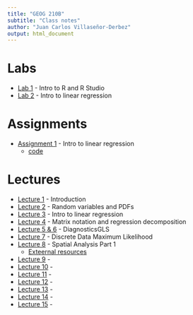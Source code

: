 ```yaml
---
title: "GEOG 210B"
subtitle: "Class notes"
author: "Juan Carlos Villaseñor-Derbez"
output: html_document
---
```


# Labs

- [Lab 1](./Labs/Lab1/Lab1.html) - Intro to R and R Studio
- [Lab 2](./Labs/Lab2/Lab2.html) - Intro to linear regression

# Assignments

- [Assignment 1](./Assignments/Assig1/Assig1.pdf) - Intro to linear regression
    - [code](./Assignments/Assig1/Assig1.Rmd)

# Lectures

- [Lecture 1](Lecture1.pdf) - Introduction
- [Lecture 2](Lecture2.pdf) - Random variables and PDFs
- [Lecture 3](Lecture3 - Linear regression intro.pdf) - Intro to linear regression
- [Lecture 4](Lecture4 - Matrix.pdf) - Matrix notation and regression decomposition
- [Lecture 5 & 6](Lecture5 - DiagnosticsGLS.pdf) - DiagnosticsGLS
- [Lecture 7](Lecture7 - Discrete Data  Maximum Likelihood.pdf) - Discrete Data  Maximum Likelihood
- [Lecture 8](Lecture8 - SpatialAnaylsis.pdf) - Spatial Analysis Part 1
  - [Exteernal resources](http://www.lpc.uottawa.ca/publications/moransi/moran.htm)
- [Lecture 9]() - 
- [Lecture 10]() - 
- [Lecture 11]() - 
- [Lecture 12]() - 
- [Lecture 13]() - 
- [Lecture 14]() - 
- [Lecture 15]() - 
